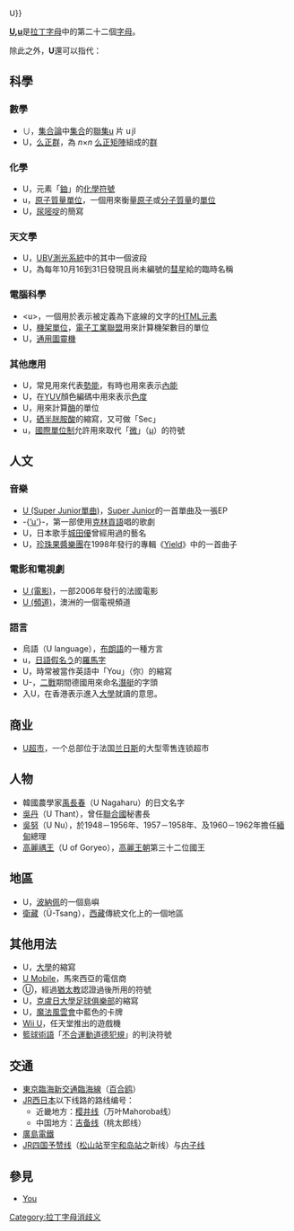 {{noteTA
|1=zh-cn:併集;zh-tw:聯集;
|2=zh-cn:酉群;zh-tw:么正群;
|3=zh-cn:酉矩阵;zh-tw:么正矩陣;
|4=zh-cn:计算机科学;zh-tw:電腦科學;
}} 

{{distinguish|亞美尼亞字母{{!}}Ս}}
{{Wiktionarypar|U}}

'''[[U|U]],[[u|u]]'''是[[拉丁字母|拉丁字母]]中的第二十二個[[字母|字母]]。

除此之外，'''U'''還可以指代：

== 科學 ==
=== 數學 ===
* <math>\cup</math>，[[集合論|集合論]]中[[集合_(數學)|集合]]的[[聯集|聯集]]u 片 u jl
* U，[[么正群|么正群]]，為 ''n''×''n'' [[么正矩陣|么正矩陣]]組成的[[群|群]]

=== 化學 ===
* U，元素「[[鈾|鈾]]」的[[化學符號|化學符號]]
* u，[[原子質量單位|原子質量單位]]，一個用來衡量[[原子|原子]]或[[分子|分子]][[質量|質量]]的[[單位|單位]]
* U，[[尿嘧啶|尿嘧啶]]的簡寫

=== 天文學 ===
* U，[[UBV測光系統|UBV測光系統]]中的其中一個波段
* U，為每年10月16到31日發現且尚未編號的[[彗星|彗星]]給的臨時名稱

=== 電腦科學 ===
* <nowiki><u></nowiki>，一個用於表示被定義為下底線的文字的[[HTML元素|HTML元素]]
* U，[[機架單位|機架單位]]，[[電子工業聯盟|電子工業聯盟]]用來計算機架數目的單位
* U，[[通用圖靈機|通用圖靈機]]

=== 其他應用 ===
* U，常見用來代表[[勢能|勢能]]，有時也用來表示[[內能|內能]]
* U，在[[YUV|YUV]]顏色編碼中用來表示[[色度|色度]]
* U，用來計算[[酶|酶]]的單位
* U，[[硒半胱胺酸|硒半胱胺酸]]的縮寫，又可做「Sec」
* u，[[國際單位制|國際單位制]]允許用來取代「[[微|微]]」（[[µ|µ]]）的符號

== 人文 ==
=== 音樂 ===
* [[U_(Super_Junior單曲)|U (Super Junior單曲)]]，[[Super_Junior|Super Junior]]的一首單曲及一張EP
* -{[[’u’|’u’]]}-，第一部使用[[克林貢語|克林貢語]]唱的歌劇
* U，日本歌手[[城田優|城田優]]曾經用過的藝名
* U，[[珍珠果醬樂團|珍珠果醬樂團]]在1998年發行的專輯《[[Yield|Yield]]》中的一首曲子

=== 電影和電視劇 ===
* [[U_(電影)|U (電影)]]，一部2006年發行的法國電影
* [[U_(頻道)|U (頻道)]]，澳洲的一個電視頻道

=== 語言 ===
* 烏語（U language），[[布朗語|布朗語]]的一種方言
* u，[[日語|日語]][[日語假名|假名]][[う|う]]的[[羅馬字|羅馬字]]
* U，時常被當作英語中「You」（你）的縮寫
* U-，[[二戰|二戰]]期間德國用來命名[[潛艇|潛艇]]的字頭
*入U，在香港表示進入[[大學|大學]]就讀的意思。

==商业==
* [[U超市|U超市]]，一个总部位于法国[[兰日斯|兰日斯]]的大型零售连锁超市

== 人物 ==
* 韓國農學家[[禹長春|禹長春]]（U Nagaharu）的日文名字
* [[吳丹|吳丹]]（U Thant），曾任[[聯合國|聯合國]]秘書長
* [[吳努|吳努]]（U Nu），於1948－1956年、1957－1958年、及1960－1962年擔任[[緬甸|緬甸]]總理
* [[高麗禑王|高麗禑王]]（U of Goryeo），[[高麗王朝|高麗王朝]]第三十二位國王

== 地區 ==
* U，[[波納佩|波納佩]]的一個島嶼
* [[衛藏|衛藏]]（Ü-Tsang），[[西藏|西藏]]傳統文化上的一個地區

== 其他用法 ==
* U，[[大學|大學]]的縮寫
* [[U_Mobile|U Mobile]]，馬來西亞的電信商
* Ⓤ，經過[[猶太教|猶太教]]認證過後所用的符號
* U，[[克盧日大學足球俱樂部|克盧日大學足球俱樂部]]的縮寫
* U，[[魔法風雲會|魔法風雲會]]中藍色的卡牌
* [[Wii_U|Wii U]]，任天堂推出的遊戲機
* [[籃球術語|籃球術語]]「[[籃球術語#U|不合運動道德犯規]]」的判決符號

== 交通 ==
{{线路名消歧义}}
*[[東京臨海新交通臨海線|東京臨海新交通臨海線]]（[[百合鷗_(鐵路公司)|百合鸥]]）
*[[JR西日本|JR西日本]]以下线路的路线编号：
**近畿地方：[[樱井线|樱井线]]（万叶Mahoroba线）
**中国地方：[[吉备线|吉备线]]（桃太郎线）
*[[廣島電鐵|廣島電鐵]]{{lj|宇品線 (廣島電鐵)|広島電鉄宇品線|宇品線}}
*[[JR四国|JR四国]][[予赞线|予赞线]]（[[松山站_(愛媛縣)|松山站]]至[[宇和岛站|宇和岛站]]之新线）与[[内子线|内子线]]

== 參見 ==
* [[You|You]]

{{letter disambig}}

[[Category:拉丁字母消歧义|Category:拉丁字母消歧义]]